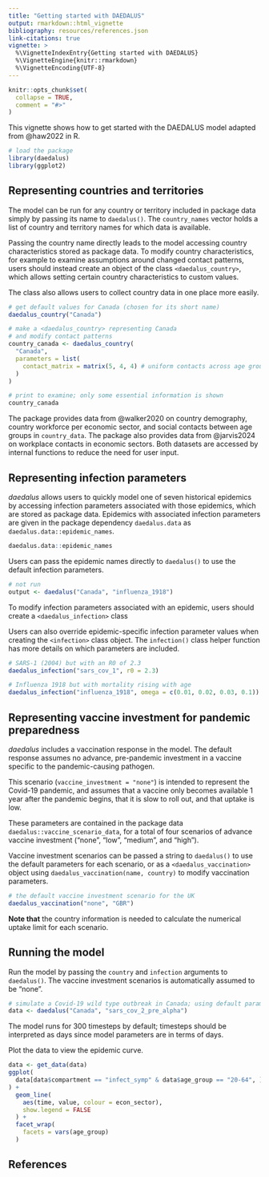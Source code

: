 ```yaml
---
title: "Getting started with DAEDALUS"
output: rmarkdown::html_vignette
bibliography: resources/references.json
link-citations: true
vignette: >
  %\VignetteIndexEntry{Getting started with DAEDALUS}
  %\VignetteEngine{knitr::rmarkdown}
  %\VignetteEncoding{UTF-8}
---
```


```r
knitr::opts_chunk$set(
  collapse = TRUE,
  comment = "#>"
)
```

This vignette shows how to get started with the DAEDALUS model adapted from @haw2022 in R.

```r
# load the package
library(daedalus)
library(ggplot2)
```

## Representing countries and territories

The model can be run for any country or territory included in package data simply by passing its name to `daedalus()`.
The `country_names` vector holds a list of country and territory names for which data is available.

Passing the country name directly leads to the model accessing country characteristics stored as package data.
To modify country characteristics, for example to examine assumptions around changed contact patterns, users should instead create an object of the class `<daedalus_country>`, which allows setting certain country characteristics to custom values.

The class also allows users to collect country data in one place more easily.

```r
# get default values for Canada (chosen for its short name)
daedalus_country("Canada")

# make a <daedalus_country> representing Canada
# and modify contact patterns
country_canada <- daedalus_country(
  "Canada",
  parameters = list(
    contact_matrix = matrix(5, 4, 4) # uniform contacts across age groups
  )
)

# print to examine; only some essential information is shown
country_canada
```

The package provides data from @walker2020 on country demography, country workforce per economic sector, and social contacts between age groups in `country_data`.
The package also provides data from @jarvis2024 on workplace contacts in economic sectors.
Both datasets are accessed by internal functions to reduce the need for user input.

## Representing infection parameters

_daedalus_ allows users to quickly model one of seven historical epidemics by accessing infection parameters associated with those epidemics, which are stored as package data.
Epidemics with associated infection parameters are given in the package dependency `daedalus.data` as `daedalus.data::epidemic_names`.

```r
daedalus.data::epidemic_names
```

Users can pass the epidemic names directly to `daedalus()` to use the default infection parameters.

```r
# not run
output <- daedalus("Canada", "influenza_1918")
```

To modify infection parameters associated with an epidemic, users should create a `<daedalus_infection>` class

Users can also override epidemic-specific infection parameter values when creating the `<infection>` class object. The `infection()` class helper function has more details on which parameters are included.

```r
# SARS-1 (2004) but with an R0 of 2.3
daedalus_infection("sars_cov_1", r0 = 2.3)

# Influenza 1918 but with mortality rising with age
daedalus_infection("influenza_1918", omega = c(0.01, 0.02, 0.03, 0.1))
```

## Representing vaccine investment for pandemic preparedness

_daedalus_ includes a vaccination response in the model. The default response assumes no advance, pre-pandemic investment in a vaccine specific to the pandemic-causing pathogen.

This scenario (`vaccine_investment = "none"`) is intended to represent the Covid-19 pandemic, and assumes that a vaccine only becomes available 1 year after the pandemic begins, that it is slow to roll out, and that uptake is low.

These parameters are contained in the package data `daedalus::vaccine_scenario_data`, for a total of four scenarios of advance vaccine investment ("none", "low", "medium", and "high").

Vaccine investment scenarios can be passed a string to `daedalus()` to use the default parameters for each scenario, or as a `<daedalus_vaccination>` object using `daedalus_vaccination(name, country)` to modify vaccination parameters.

```r
# the default vaccine investment scenario for the UK
daedalus_vaccination("none", "GBR")
```

**Note that** the country information is needed to calculate the numerical uptake limit for each scenario.

## Running the model

Run the model by passing the `country` and `infection` arguments to `daedalus()`.
The vaccine investment scenarios is automatically assumed to be "none".

```r
# simulate a Covid-19 wild type outbreak in Canada; using default parameters
data <- daedalus("Canada", "sars_cov_2_pre_alpha")
```

The model runs for 300 timesteps by default; timesteps should be interpreted as days since model parameters are in terms of days.

Plot the data to view the epidemic curve.

```r
data <- get_data(data)
ggplot(
  data[data$compartment == "infect_symp" & data$age_group == "20-64", ]
) +
  geom_line(
    aes(time, value, colour = econ_sector),
    show.legend = FALSE
  ) +
  facet_wrap(
    facets = vars(age_group)
  )
```

## References
